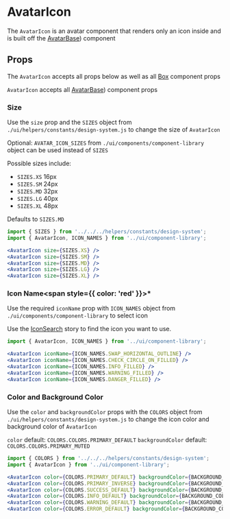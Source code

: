 

# AvatarIcon

The `AvatarIcon` is an avatar component that renders only an icon inside and is built off the [AvatarBase](/docs/components-componentlibrary-avatarbase--default-story)) component

<Canvas>
  <Story id="components-componentlibrary-avataricon--default-story" />
</Canvas>

## Props

The `AvatarIcon` accepts all props below as well as all [Box](/docs/components-ui-box--default-story#props) component props

<ArgsTable of={AvatarIcon} />

`AvatarIcon` accepts all [AvatarBase](/docs/components-componentlibrary-avatarbase--default-story))
component props

<ArgsTable of={AvatarBase} />

### Size

Use the `size` prop and the `SIZES` object from `./ui/helpers/constants/design-system.js` to change the size of `AvatarIcon`

Optional: `AVATAR_ICON_SIZES` from `./ui/components/component-library` object can be used instead of `SIZES`

Possible sizes include:

- `SIZES.XS` 16px
- `SIZES.SM` 24px
- `SIZES.MD` 32px
- `SIZES.LG` 40px
- `SIZES.XL` 48px

Defaults to `SIZES.MD`

<Canvas>
  <Story id="components-componentlibrary-avataricon--size" />
</Canvas>

```jsx
import { SIZES } from '../../../helpers/constants/design-system';
import { AvatarIcon, ICON_NAMES } from '../ui/component-library';

<AvatarIcon size={SIZES.XS} />
<AvatarIcon size={SIZES.SM} />
<AvatarIcon size={SIZES.MD} />
<AvatarIcon size={SIZES.LG} />
<AvatarIcon size={SIZES.XL} />
```

### Icon Name<span style={{ color: 'red' }}>\*</span>

Use the required `iconName` prop with `ICON_NAMES` object from `./ui/components/component-library` to select icon

Use the [IconSearch](/story/components-componentlibrary-icon--default-story) story to find the icon you want to use.

<Canvas>
  <Story id="components-componentlibrary-avataricon--icon-name" />
</Canvas>

```jsx
import { AvatarIcon, ICON_NAMES } from '../ui/component-library';

<AvatarIcon iconName={ICON_NAMES.SWAP_HORIZONTAL_OUTLINE} />
<AvatarIcon iconName={ICON_NAMES.CHECK_CIRCLE_ON_FILLED} />
<AvatarIcon iconName={ICON_NAMES.INFO_FILLED} />
<AvatarIcon iconName={ICON_NAMES.WARNING_FILLED} />
<AvatarIcon iconName={ICON_NAMES.DANGER_FILLED} />
```

### Color and Background Color

Use the `color` and `backgroundColor` props with the `COLORS` object from `./ui/helpers/constants/design-system.js` to change the icon color and background color of `AvatarIcon`

`color` default: `COLORS.COLORS.PRIMARY_DEFAULT`
`backgroundColor` default: `COLORS.COLORS.PRIMARY_MUTED`

<Canvas>
  <Story id="components-componentlibrary-avataricon--color-and-background-color" />
</Canvas>

```jsx
import { COLORS } from '../../../helpers/constants/design-system';
import { AvatarIcon } from '../ui/component-library';

<AvatarIcon color={COLORS.PRIMARY_DEFAULT} backgroundColor={BACKGROUND_COLORS.PRIMARY_MUTED} />
<AvatarIcon color={COLORS.PRIMARY_INVERSE} backgroundColor={BACKGROUND_COLORS.PRIMARY_DEFAULT} />
<AvatarIcon color={COLORS.SUCCESS_DEFAULT} backgroundColor={BACKGROUND_COLORS.SUCCESS_MUTED} />
<AvatarIcon color={COLORS.INFO_DEFAULT} backgroundColor={BACKGROUND_COLORS.INFO_MUTED} />
<AvatarIcon color={COLORS.WARNING_DEFAULT} backgroundColor={BACKGROUND_COLORS.WARNING_MUTED} />
<AvatarIcon color={COLORS.ERROR_DEFAULT} backgroundColor={BACKGROUND_COLORS.ERROR_MUTED} />
```
